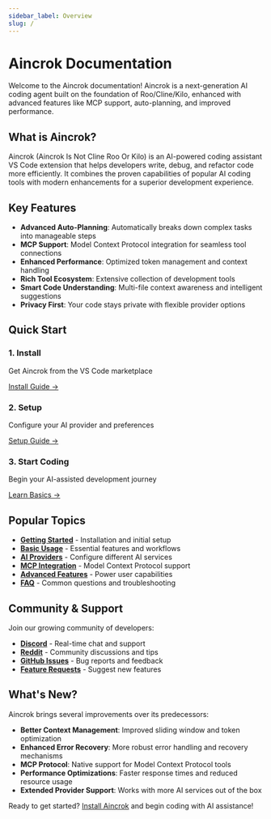 ```yaml
---
sidebar_label: Overview
slug: /
---
```


# Aincrok Documentation

Welcome to the Aincrok documentation! Aincrok is a next-generation AI coding agent built on the foundation of Roo/Cline/Kilo, enhanced with advanced features like MCP support, auto-planning, and improved performance.

## What is Aincrok?

Aincrok (Aincrok Is Not Cline Roo Or Kilo) is an AI-powered coding assistant VS Code extension that helps developers write, debug, and refactor code more efficiently. It combines the proven capabilities of popular AI coding tools with modern enhancements for a superior development experience.


## Key Features

- **<Icon name="bot" size={20} /> Advanced Auto-Planning**: Automatically breaks down complex tasks into manageable steps
- **<Icon name="plug" size={20} /> MCP Support**: Model Context Protocol integration for seamless tool connections  
- **<Icon name="zap" size={20} /> Enhanced Performance**: Optimized token management and context handling
- **<Icon name="wrench" size={20} /> Rich Tool Ecosystem**: Extensive collection of development tools
- **<Icon name="target" size={20} /> Smart Code Understanding**: Multi-file context awareness and intelligent suggestions
- **<Icon name="shield" size={20} /> Privacy First**: Your code stays private with flexible provider options

## Quick Start

<div style={{display: 'grid', gridTemplateColumns: 'repeat(auto-fit, minmax(250px, 1fr))', gap: '1.5rem', margin: '2rem 0'}}>
  <div style={{padding: '2rem', background: 'var(--ifm-color-emphasis-100)', border: '1px solid var(--ifm-color-emphasis-200)', borderRadius: '8px'}}>
    <div style={{marginBottom: '1rem', textAlign: 'center'}}>
      <Icon name="package" size={32} color="#f4f4f5" />
    </div>
    <h3>1. Install</h3>
    <p>Get Aincrok from the VS Code marketplace</p>
    <a href="/docs/getting-started/installing">Install Guide →</a>
  </div>
  
  <div style={{padding: '2rem', background: 'var(--ifm-color-emphasis-100)', border: '1px solid var(--ifm-color-emphasis-200)', borderRadius: '8px'}}>
    <div style={{marginBottom: '1rem', textAlign: 'center'}}>
      <Icon name="settings" size={32} color="#f4f4f5" />
    </div>
    <h3>2. Setup</h3>
    <p>Configure your AI provider and preferences</p>
    <a href="/docs/getting-started/setting-up">Setup Guide →</a>
  </div>
  
  <div style={{padding: '2rem', background: 'var(--ifm-color-emphasis-100)', border: '1px solid var(--ifm-color-emphasis-200)', borderRadius: '8px'}}>
    <div style={{marginBottom: '1rem', textAlign: 'center'}}>
      <Icon name="rocket" size={32} color="#f4f4f5" />
    </div>
    <h3>3. Start Coding</h3>
    <p>Begin your AI-assisted development journey</p>
    <a href="/docs/basic-usage">Learn Basics →</a>
  </div>
</div>

## Popular Topics

- [**Getting Started**](/docs/getting-started/installing) - Installation and initial setup
- [**Basic Usage**](/docs/basic-usage) - Essential features and workflows  
- [**AI Providers**](/docs/providers) - Configure different AI services
- [**MCP Integration**](/docs/features/mcp/overview) - Model Context Protocol support
- [**Advanced Features**](/docs/advanced-usage) - Power user capabilities
- [**FAQ**](/docs/faq) - Common questions and troubleshooting

## Community & Support

Join our growing community of developers:

- <Icon name="message-circle" size={16} /> [**Discord**](https://discord.gg/aincrok) - Real-time chat and support
- <Icon name="users" size={16} /> [**Reddit**](https://reddit.com/r/aincrok) - Community discussions and tips  
- <Icon name="bug" size={16} /> [**GitHub Issues**](https://github.com/aincrok/aincrok/issues) - Bug reports and feedback
- <Icon name="lightbulb" size={16} /> [**Feature Requests**](https://github.com/aincrok/aincrok/discussions) - Suggest new features

## What's New?

Aincrok brings several improvements over its predecessors:

- **Better Context Management**: Improved sliding window and token optimization
- **Enhanced Error Recovery**: More robust error handling and recovery mechanisms  
- **MCP Protocol**: Native support for Model Context Protocol tools
- **Performance Optimizations**: Faster response times and reduced resource usage
- **Extended Provider Support**: Works with more AI services out of the box

Ready to get started? [Install Aincrok](/docs/getting-started/installing) and begin coding with AI assistance!